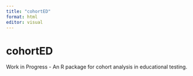 ```yaml
---
title: "cohortED"
format: html
editor: visual
---
```


# cohortED

Work in Progress - An R package for cohort analysis in educational testing.
